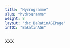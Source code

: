 ---
title: "Hydrogramme"
slug: "hydrogramme"
weight: 8
layout: "doc_BaRatinAGEPage"
inTOC: "BaRatinAGE"
---

XXX